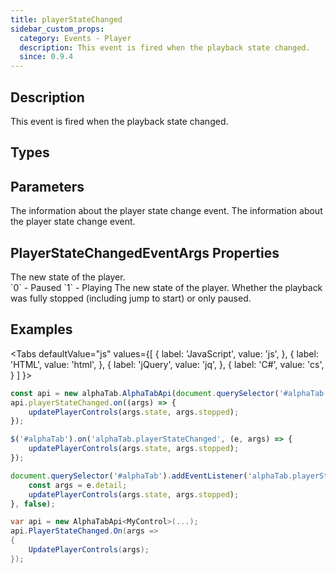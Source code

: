 ```yaml
---
title: playerStateChanged
sidebar_custom_props:
  category: Events - Player
  description: This event is fired when the playback state changed.
  since: 0.9.4
---
```


<SinceBadge since="0.9.4" />


## Description
This event is fired when the playback state changed. 

<EventDescription metadata={metadata} />

## Types

<TypeTable>
    <TypeRow type="js" name="function(e)" />    
    <TypeRow type="net" name="Action<PlayerStateChangedEventArgs>" />    
</TypeTable>

## Parameters

<ParameterTable>
    <ParameterRow platform="js" name="args" type="alphaTab.synth.PlayerStateChangedEventArgs">
        The information about the player state change event. 
    </ParameterRow>
    <ParameterRow platform="net" name="args" type="AlphaTab.Synth.PlayerStateChangedEventArgs">
        The information about the player state change event. 
    </ParameterRow>
</ParameterTable>

## PlayerStateChangedEventArgs Properties

<ParameterTable>
    <ParameterRow platform="js" name="state" type="alphaTab.synth.PlayerState">
        The new state of the player. <br />
        `0` - Paused
        `1` - Playing
    </ParameterRow>
    <ParameterRow platform="net" name="State" type="AlphaTab.Synth.PlayerState">
        The new state of the player.  
    </ParameterRow>
    <ParameterRow platform="all" name="stopped" type="bool">
        Whether the playback was fully stopped (including jump to start) or only paused.
    </ParameterRow>
</ParameterTable>

## Examples

<Tabs
  defaultValue="js"
  values={[
    { label: 'JavaScript', value: 'js', },
    { label: 'HTML', value: 'html', },
    { label: 'jQuery', value: 'jq', },
    { label: 'C#', value: 'cs', }
  ]
}>
<TabItem value="js">

```js
const api = new alphaTab.AlphaTabApi(document.querySelector('#alphaTab'));
api.playerStateChanged.on((args) => {
    updatePlayerControls(args.state, args.stopped);
});
```

</TabItem>
<TabItem value="jq">

```js
$('#alphaTab').on('alphaTab.playerStateChanged', (e, args) => {
    updatePlayerControls(args.state, args.stopped);
});
```

</TabItem>
<TabItem value="html">

```js
document.querySelector('#alphaTab').addEventListener('alphaTab.playerStateChanged', (e) => {
    const args = e.detail;
    updatePlayerControls(args.state, args.stopped);
}, false);
```

</TabItem>
<TabItem value="cs">

```cs
var api = new AlphaTabApi<MyControl>(...);
api.PlayerStateChanged.On(args => 
{
    UpdatePlayerControls(args);
});
```

</TabItem>
</Tabs>